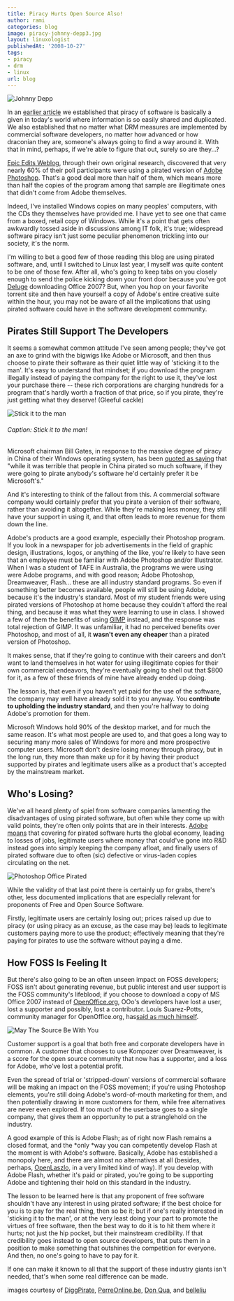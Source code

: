 ```yaml
---
title: Piracy Hurts Open Source Also!
author: rami
categories: blog
image: piracy-johnny-depp3.jpg
layout: linuxologist
publishedAt: '2008-10-27'
tags:
- piracy
- drm
- linux
url: blog
---
```


![Johnny Depp](/assets/images/content/blog/piracy-johnny-depp3.jpg)
  

In an [earlier article](/2008/10/01/why-its-time-to-kick-drm-to-the-curb) we established that piracy of software is basically a given in today's world where information is so easily shared and duplicated. We also established that no matter what DRM measures are implemented by commercial software developers, no matter how advanced or how draconian they are, someone's always going to find a way around it. With that in mind, perhaps, if we're able to figure that out, surely so are they...?

[Epic Edits Weblog](http://blog.epicedits.com/2008/03/28/60-of-photoshop-users-are-pirates/), through their own original research, discovered that very nearly 60% of their poll participants were using a pirated version of [Adobe Photoshop](http://www.adobe.com/products/photoshop/photoshop/). That's a good deal more than half of them, which means more than half the copies of the program among that sample are illegitimate ones that didn't come from Adobe themselves.

Indeed, I've installed Windows copies on many peoples' computers, with the CDs they themselves have provided me. I have yet to see one that came from a boxed, retail copy of Windows. While it's a point that gets often awkwardly tossed aside in discussions among IT folk, it's true; widespread software piracy isn't just some peculiar phenomenon trickling into our society, it's the norm.

I'm willing to bet a good few of those reading this blog are using pirated software, and, until I switched to Linux last year, I myself was quite content to be one of those few. After all, who's going to keep tabs on you closely enough to send the police kicking down your front door because you've got [Deluge](http://deluge-torrent.org/) downloading Office 2007? But, when you hop on your favorite torrent site and then have yourself a copy of Adobe's entire creative suite within the hour, you may not be aware of all the implications that using pirated software could have in the software development community.

## Pirates Still Support The Developers

It seems a somewhat common attitude I've seen among people; they've got an axe to grind with the bigwigs like Adobe or Microsoft, and then thus choose to pirate their software as their quiet little way of 'sticking it to the man'. It's easy to understand that mindset; if you download the program illegally instead of paying the company for the right to use it, they've lost your purchase there -- these rich corporations are charging hundreds for a program that's hardly worth a fraction of that price, so if you pirate, they're just getting what they deserve! (Gleeful cackle)

![Stick it to the man](/assets/images/content/blog/stick-it-to-the-man.jpg)

###### Caption: Stick it to the man!  

Microsoft chairman Bill Gates, in response to the massive degree of piracy in China of their Windows operating system, has been [quoted as saying](http://labnol.blogspot.com/2007/07/we-love-microsoft-software-piracy-in.html) that "while it was terrible that people in China pirated so much software, if they were going to pirate anybody's software he'd certainly prefer it be Microsoft's."

And it's interesting to think of the fallout from this. A commercial software company would certainly prefer that you pirate a version of their software, rather than avoiding it altogether. While they're making less money, they still have your support in using it, and that often leads to more revenue for them down the line.

Adobe's products are a good example, especially their Photoshop program. If you look in a newspaper for job advertisements in the field of graphic design, illustrations, logos, or anything of the like, you're likely to have seen that an employee must be familiar with Adobe Photoshop and/or Illustrator. When I was a student of TAFE in Australia, the programs we were using were Adobe programs, and with good reason; Adobe Photoshop, Dreamweaver, Flash... these are all industry standard programs. So even if something better becomes available, people will still be using Adobe, because it's the industry's standard. Most of my student friends were using pirated versions of Photoshop at home because they couldn't afford the real thing, and because it was what they were learning to use in class. I showed a few of them the benefits of using [GIMP](http://www.gimp.org/) instead, and the response was total rejection of GIMP. It was unfamiliar, it had no perceived benefits over Photoshop, and most of all, it **wasn't even any cheaper** than a pirated version of Photoshop.

It makes sense, that if they're going to continue with their careers and don't want to land themselves in hot water for using illegitimate copies for their own commercial endeavors, they're eventually going to shell out that $800 for it, as a few of these friends of mine have already ended up doing.

The lesson is, that even if you haven't yet paid for the use of the software, the company may well have already sold it to you anyway. You **contribute to upholding the industry standard**, and then you're halfway to doing Adobe's promotion for them.

Microsoft Windows hold 90% of the desktop market, and for much the same reason. It's what most people are used to, and that goes a long way to securing many more sales of Windows for more and more prospective computer users. Microsoft don't desire losing money through piracy, but in the long run, they more than make up for it by having their product supported by pirates and legitimate users alike as a product that's accepted by the mainstream market.

## Who's Losing?

We've all heard plenty of spiel from software companies lamenting the disadvantages of using pirated software, but often while they come up with valid points, they're often only points that are in their interests. [Adobe moans](http://www.adobe.com/uk/aboutadobe/antipiracy/hurt.html) that covering for pirated software hurts the global economy, leading to losses of jobs, legitimate users where money that could've gone into R&D instead goes into simply keeping the company afloat, and finally users of pirated software due to often (sic) defective or virus-laden copies circulating on the net.

![Photoshop Office Pirated](/assets/images/content/blog/photoshop-office-pirated2.jpg)

While the validity of that last point there is certainly up for grabs, there's other, less documented implications that are especially relevant for proponents of Free and Open Source Software.

Firstly, legitimate users are certainly losing out; prices raised up due to piracy (or using piracy as an excuse, as the case may be) leads to legitimate customers paying more to use the product; effectively meaning that they're paying for pirates to use the software without paying a dime.

## How FOSS Is Feeling It

But there's also going to be an often unseen impact on FOSS developers; FOSS isn't about generating revenue, but public interest and user support is the FOSS community's lifeblood; if you choose to download a copy of MS Office 2007 instead of [OpenOffice.org](http://www.openoffice.org/), OOo's developers have lost a user, lost a supporter and possibly, lost a contributor. Louis Suarez-Potts, community manager for OpenOffice.org, has[](http://blog/s.zdnet.com/open-source/?p=2689)[said as much himself](http://www.zdnet.com/article/is-open-source-hurt-by-piracy/).

![May The Source Be With You](/assets/images/content/blog/may-the-source-be-with-you.jpg)

Customer support is a goal that both free and corporate developers have in common. A customer that chooses to use Kompozer over Dreamweaver, is a score for the open source community that now has a supporter, and a loss for Adobe, who've lost a potential profit.

Even the spread of trial or 'stripped-down' versions of commercial software will be making an impact on the FOSS movement; if you're using Photoshop elements, you're still doing Adobe's word-of-mouth marketing for them, and then potentially drawing in more customers for them, while free alternatives are never even explored. If too much of the userbase goes to a single company, that gives them an opportunity to put a stranglehold on the industry.

A good example of this is Adobe Flash; as of right now Flash remains a closed format, and the \*only \*way you can competently develop Flash at the moment is with Adobe's software. Basically, Adobe has established a monopoly here, and there are almost no alternatives at all (besides, perhaps, [OpenLaszlo](http://www.openlaszlo.org/), in a very limited kind of way). If you develop with Adobe Flash, whether it's paid or pirated, you're going to be supporting Adobe and tightening their hold on this standard in the industry.

The lesson to be learned here is that any proponent of free software shouldn't have any interest in using pirated software; if the best choice for you is to pay for the real thing, then so be it; but if one's really interested in 'sticking it to the man', or at the very least doing your part to promote the virtues of free software, then the best way to do it is to hit them where it hurts; not just the hip pocket, but their mainstream credibility. If that credibility goes instead to open source developers, that puts them in a position to make something that outshines the competition for everyone. And then, no one's going to have to pay for it.

If one can make it known to all that the support of these industry giants isn't needed, that's when some real difference can be made.


images courtesy of [DiggPirate](http://flickr.com/photos/guardianv/2313972848/), [PerreOnline.be](http://flickr.com/photos/perreonline/274633257/), [Don Qua](http://flickr.com/photos/37118157@N00/2392942938/), and [belleliu](http://www.flickr.com/photos/belleliu/2832668057/)
